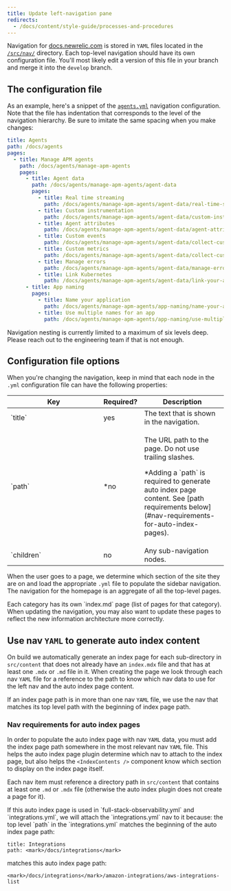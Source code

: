 ```yaml
---
title: Update left-navigation pane
redirects:
  - /docs/content/style-guide/processes-and-procedures
---
```


Navigation for [docs.newrelic.com](https://docs.newrelic.com) is stored in `YAML` files located in the [`/src/nav/`](https://github.com/newrelic/docs-website/tree/develop/src/nav) directory. Each top-level navigation should have its own configuration file. You'll most likely edit a version of this file in your branch and merge it into the `develop` branch.

## The configuration file

As an example, here's a snippet of the [`agents.yml`](https://github.com/newrelic/docs-website/tree/develop/src/nav/agents.yml) navigation configuration. Note that the file has indentation that corresponds to the level of the navigation hierarchy. Be sure to imitate the same spacing when you make changes:

```yml
title: Agents
path: /docs/agents
pages:
  - title: Manage APM agents
    path: /docs/agents/manage-apm-agents
    pages:
      - title: Agent data
        path: /docs/agents/manage-apm-agents/agent-data
        pages:
          - title: Real time streaming
            path: /docs/agents/manage-apm-agents/agent-data/real-time-streaming
          - title: Custom instrumentation
            path: /docs/agents/manage-apm-agents/agent-data/custom-instrumentation
          - title: Agent attributes
            path: /docs/agents/manage-apm-agents/agent-data/agent-attributes
          - title: Custom events
            path: /docs/agents/manage-apm-agents/agent-data/collect-custom-events
          - title: Custom metrics
            path: /docs/agents/manage-apm-agents/agent-data/collect-custom-metrics
          - title: Manage errors
            path: /docs/agents/manage-apm-agents/agent-data/manage-errors-apm-collect-ignore-or-mark-expected
          - title: Link Kubernetes
            path: /docs/agents/manage-apm-agents/agent-data/link-your-applications-kubernetes
      - title: App naming
        pages:
          - title: Name your application
            path: /docs/agents/manage-apm-agents/app-naming/name-your-application
          - title: Use multiple names for an app
            path: /docs/agents/manage-apm-agents/app-naming/use-multiple-names-app
```

<Callout variant="tip">
  Navigation nesting is currently limited to a maximum of six levels deep.
  Please reach out to the engineering team if that is not enough.
</Callout>

## Configuration file options

When you're changing the navigation, keep in mind that each node in the `.yml` configuration file can have the following properties:

<table>
  <thead>
    <tr>
      <th style="width:200px">Key</th>
      <th>Required?</th>
      <th>Description</th>
    </tr>
  </thead>
  <tbody>
    <tr>
      <td>`title`</td>
      <td>yes</td>
      <td>The text that is shown in the navigation.</td>
    </tr>
    <tr>
      <td>`path`</td>
      <td>&#42;no</td>
      <td>
        <p>The URL path to the page. Do not use trailing slashes.</p>
        <p>
          &#42;Adding a `path` is required to generate auto index page content.
          See [path requirements below](#nav-requirements-for-auto-index-pages).
        </p>
      </td>
    </tr>
    <tr>
      <td>`children`</td>
      <td>no</td>
      <td>Any sub-navigation nodes.</td>
    </tr>
  </tbody>
</table>

When the user goes to a page, we determine which section of the site they are on and load the appropriate `.yml` file to populate the sidebar navigation. The navigation for the homepage is an aggregate of all the top-level pages.

<Callout variant="tip">
  Each category has its own `index.md` page (list of pages for that category).
  When updating the navigation, you may also want to update these pages to
  reflect the new information architecture more correctly.
</Callout>

## Use nav `YAML` to generate auto index content

On build we automatically generate an index page for each sub-directory in `src/content` that does not already have an `index.mdx` file and that has at least one `.mdx` or `.md` file in it. When creating the page we look through each nav `YAML` file for a reference to the path to know which nav data to use for the left nav and the auto index page content.

If an index page path is in more than one nav `YAML` file, we use the nav that matches its top level path with the beginning of index page path.

### Nav requirements for auto index pages

In order to populate the auto index page with nav `YAML` data, you must add the index page path somewhere in the most relevant nav `YAML` file. This helps the auto index page plugin determine which nav to attach to the index page, but also helps the `<IndexContents />` component know which section to display on the index page itself.

Each nav item must reference a directory path in `src/content` that contains at least one `.md` or `.mdx` file (otherwise the auto index plugin does not create a page for it).

<Callout variant="tip" title="Example">
  If this auto index page is used in `full-stack-observability.yml` and `integrations.yml`, we will attach the `integrations.yml` nav to it because:
  the top level `path` in the `integrations.yml` matches the beginning of the auto index page path:

```
title: Integrations
path: <mark>/docs/integrations</mark>
```

matches this auto index page path:

```
<mark>/docs/integrations</mark>/amazon-integrations/aws-integrations-list
```

</Callout>

